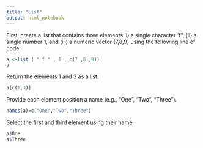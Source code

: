---
title: "List"
output: html_notebook
---

First, create a list that contains three elements: i) a single character ’f”, (ii) a single
number 1, and (iii) a numeric vector (7,8,9) using the following line of code:

```{r}
a <-list ( " f " , 1 , c(7 ,8 ,9))
a
```
Return the elements 1 and 3 as a list.

```{r}
a[c(1,3)]
```
Provide each element position a name (e.g., “One”, “Two”, “Three”).
```{r}
names(a)=c("One","Two","Three")
```

Select the first and third element using their name.
```{r}
a$One
a$Three
```
